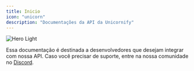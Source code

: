 ```yaml
---
title: Inicio
icon: "unicorn"
description: "Documentações da API da Unicornify"
---
```


<img className="block" src="/images/unicornify_cover.png" alt="Hero Light" />

Essa documentação é destinada a desenvolvedores que desejam integrar com nossa API. Caso você precisar de suporte, entre na nossa comunidade no [Discord](https://discord.gg/dCGm62tEzc).
